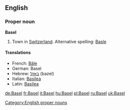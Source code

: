 ==English==

===Proper noun===
'''Basel'''

# Town in [[Switzerland]].  Alternative spelling: [[Basle]]

====Translations====
*French: [[Bâle]]
*German: Basel
*Hebrew: [[באזל]] (bazel)
*Italian: [[Basilea]] {{f}}
*Latin: [[Basilea]] {{f}}

[[Category:English proper nouns]]

[[de:Basel]]
[[fr:Basel]]
[[it:Basel]]
[[hu:Basel]]
[[pl:Basel]]
[[ru:Basel]]
[[uk:Basel]]